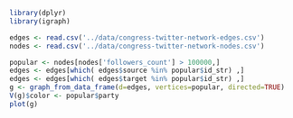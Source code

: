 ```r
library(dplyr)
library(igraph)

edges <- read.csv('../data/congress-twitter-network-edges.csv')
nodes <- read.csv('../data/congress-twitter-network-nodes.csv')

popular <- nodes[nodes['followers_count'] > 100000,]
edges <- edges[which( edges$source %in% popular$id_str) ,]
edges <- edges[which( edges$target %in% popular$id_str) ,]
g <- graph_from_data_frame(d=edges, vertices=popular, directed=TRUE)
V(g)$color <- popular$party
plot(g)
```

